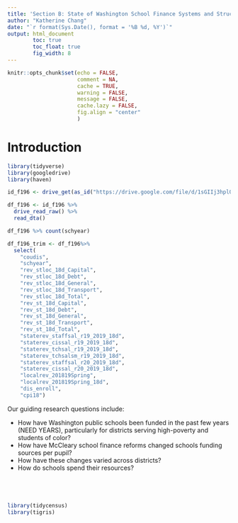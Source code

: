 ```yaml
---
title: 'Section B: State of Washington School Finance Systems and Structures'
author: "Katherine Chang"
date: "`r format(Sys.Date(), format = '%B %d, %Y')`"
output: html_document
        toc: true
        toc_float: true
        fig_width: 8
---
```


```r
knitr::opts_chunk$set(echo = FALSE,
                      comment = NA, 
                      cache = TRUE,
                      warning = FALSE,
                      message = FALSE, 
                      cache.lazy = FALSE,
                      fig.align = "center"
                      )
```

# Introduction

```r
library(tidyverse)
library(googledrive)
library(haven)

id_f196 <- drive_get(as_id("https://drive.google.com/file/d/1sGIIj3hplOHq7qPL7S7YTmQByzuCcHVU/view?usp=sharing"))

df_f196 <- id_f196 %>%
  drive_read_raw() %>%
  read_dta()

df_f196 %>% count(schyear)

df_f196_trim <- df_f196%>%
  select(
    "coudis",
    "schyear",
    "rev_stloc_18d_Capital",         
    "rev_stloc_18d_Debt",             
    "rev_stloc_18d_General",          
    "rev_stloc_18d_Transport",       
    "rev_stloc_18d_Total",            
    "rev_st_18d_Capital",             
    "rev_st_18d_Debt",               
    "rev_st_18d_General",             
    "rev_st_18d_Transport",           
    "rev_st_18d_Total",
    "staterev_staffsal_r19_2019_18d", 
    "staterev_cissal_r19_2019_18d",  
    "staterev_tchsal_r19_2019_18d",   
    "staterev_tchsalsm_r19_2019_18d", 
    "staterev_staffsal_r20_2019_18d",
    "staterev_cissal_r20_2019_18d",   
    "localrev_201819Spring",          
    "localrev_201819Spring_18d", 
    "dis_enroll",
    "cpi18")                          

```

Our guiding research questions include:

- How have Washington public schools been funded in the past few years (NEED YEARS), particularly for districts serving high-poverty and students of color? 
- How have McCleary school finance reforms changed schools funding sources per pupil? 
- How have these changes varied across districts? 
- How do schools spend their resources?


```r



```


```r



```


```r



```


```r



```


```r

library(tidycensus)
library(tigris)

```

